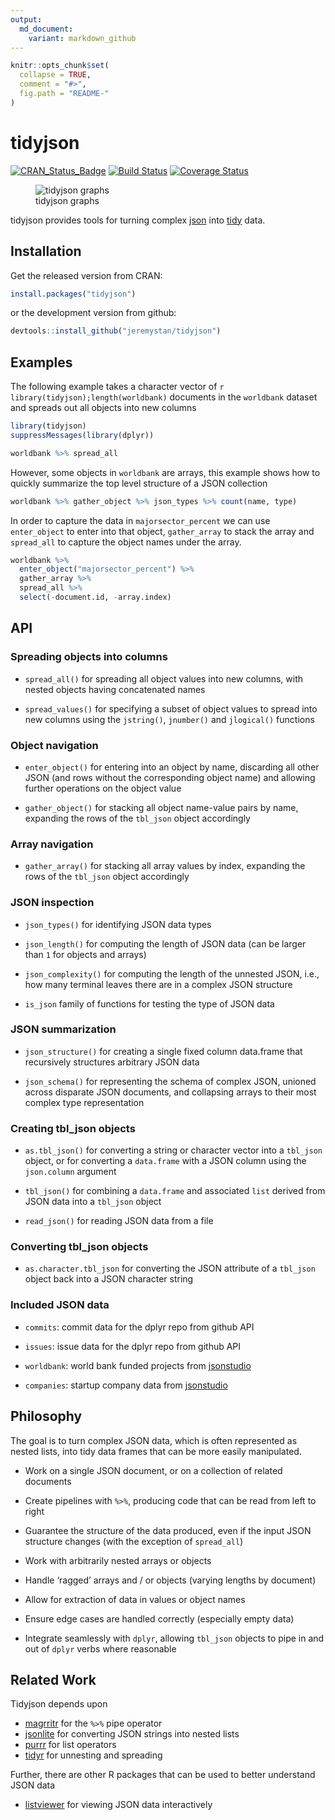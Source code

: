 ```yaml
---
output:
  md_document:
    variant: markdown_github
---
```


<!-- README.md is generated from README.Rmd. Please edit that file -->

```r
knitr::opts_chunk$set(
  collapse = TRUE,
  comment = "#>",
  fig.path = "README-"
)
```

# tidyjson

[![CRAN_Status_Badge](http://www.r-pkg.org/badges/version/tidyjson)](https://cran.r-project.org/package=tidyjson)
[![Build Status](https://travis-ci.org/jeremystan/tidyjson.svg?branch=master)](https://travis-ci.org/jeremystan/tidyjson)
[![Coverage Status](https://img.shields.io/codecov/c/github/jeremystan/tidyjson/master.svg)](https://codecov.io/github/jeremystan/tidyjson?branch=master)

![tidyjson graphs](https://cloud.githubusercontent.com/assets/2284427/18217882/1b3b2db4-7114-11e6-8ba3-07938f1db9af.png)

tidyjson provides tools for turning complex [json](http://www.json.org/) into [tidy](https://cran.r-project.org/web/packages/tidyr/vignettes/tidy-data.html)
data.

## Installation

Get the released version from CRAN:

```R
install.packages("tidyjson")
```

or the development version from github:

```R
devtools::install_github("jeremystan/tidyjson")
```

## Examples

The following example takes a character vector of 
`r library(tidyjson);length(worldbank)` 
documents in the `worldbank` dataset and spreads out all objects into new 
columns

```r
library(tidyjson)
suppressMessages(library(dplyr))

worldbank %>% spread_all
```

However, some objects in `worldbank` are arrays, this example shows how
to quickly summarize the top level structure of a JSON collection

```r
worldbank %>% gather_object %>% json_types %>% count(name, type)
```

In order to capture the data in `majorsector_percent` we can use `enter_object` 
to enter into that object, `gather_array` to stack the array and `spread_all`
to capture the object names under the array.

```r
worldbank %>%
  enter_object("majorsector_percent") %>%
  gather_array %>%
  spread_all %>%
  select(-document.id, -array.index)
```

## API

### Spreading objects into columns

* `spread_all()` for spreading all object values into new columns, with nested
objects having concatenated names

* `spread_values()` for specifying a subset of object values to spread into
new columns using the `jstring()`, `jnumber()` and `jlogical()` functions

### Object navigation

* `enter_object()` for entering into an object by name, discarding all other
JSON (and rows without the corresponding object name) and allowing further 
operations on the object value

* `gather_object()` for stacking all object name-value pairs by name, expanding 
the rows of the `tbl_json` object accordingly

### Array navigation

* `gather_array()` for stacking all array values by index, expanding the
rows of the `tbl_json` object accordingly

### JSON inspection

* `json_types()` for identifying JSON data types

* `json_length()` for computing the length of JSON data (can be larger than
`1` for objects and arrays)

* `json_complexity()` for computing the length of the unnested JSON, i.e.,
how many terminal leaves there are in a complex JSON structure

* `is_json` family of functions for testing the type of JSON data

### JSON summarization

* `json_structure()` for creating a single fixed column data.frame that 
recursively structures arbitrary JSON data

* `json_schema()` for representing the schema of complex JSON, unioned across
disparate JSON documents, and collapsing arrays to their most complex type
representation

### Creating tbl_json objects

* `as.tbl_json()` for converting a string or character vector into a `tbl_json`
object, or for converting a `data.frame` with a JSON column using the
`json.column` argument

* `tbl_json()` for combining a `data.frame` and associated `list` derived
from JSON data into a `tbl_json` object

* `read_json()` for reading JSON data from a file

### Converting tbl_json objects

* `as.character.tbl_json` for converting the JSON attribute of a `tbl_json` 
object back into a JSON character string

### Included JSON data

* `commits`: commit data for the dplyr repo from github API

* `issues`: issue data for the dplyr repo from github API

* `worldbank`: world bank funded projects from 
[jsonstudio](http://jsonstudio.com/resources/)

* `companies`: startup company data from 
[jsonstudio](http://jsonstudio.com/resources/)

## Philosophy

The goal is to turn complex JSON data, which is often represented as nested
lists, into tidy data frames that can be more easily manipulated.

* Work on a single JSON document, or on a collection of related documents

* Create pipelines with `%>%`, producing code that can be read from left to 
right

* Guarantee the structure of the data produced, even if the input JSON
structure changes (with the exception of `spread_all`)

* Work with arbitrarily nested arrays or objects

* Handle 'ragged' arrays and / or objects (varying lengths by document)

* Allow for extraction of data in values or object names

* Ensure edge cases are handled correctly (especially empty data)

* Integrate seamlessly with `dplyr`, allowing `tbl_json` objects to pipe in and
out of `dplyr` verbs where reasonable

## Related Work

Tidyjson depends upon

* [magrritr](https://github.com/smbache/magrittr) for the `%>%` pipe operator
* [jsonlite](https://github.com/jeroenooms/jsonlite) for converting JSON strings into nested lists
* [purrr](https://github.com/hadley/purrr) for list operators
* [tidyr](https://github.com/hadley/tidyr) for unnesting and spreading

Further, there are other R packages that can be used to better understand
JSON data

* [listviewer](https://github.com/timelyportfolio/listviewer) for viewing JSON data interactively
